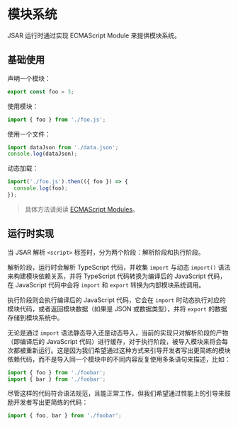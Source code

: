 # 模块系统

JSAR 运行时通过实现 ECMAScript Module 来提供模块系统。

## 基础使用

声明一个模块：

```js
export const foo = 3;
```

使用模块：

```js
import { foo } from './foo.js';
```

使用一个文件：

```js
import dataJson from './data.json';
console.log(dataJson);
```

动态加载：

```ts
import('./foo.js').then(({ foo }) => {
  console.log(foo);
});
```

> 具体方法请阅读 [ECMAScript Modules](./runtime/web-apis#ECMAScript%20Modules)。

## 运行时实现

当 JSAR 解析 `<script>` 标签时，分为两个阶段：解析阶段和执行阶段。

解析阶段，运行时会解析 TypeScript 代码，并收集 `import` 与动态 `import()` 语法来构建模块依赖关系，并将 TypeScript 代码转换为编译后的 JavaScript 代码，在 JavaScript 代码中会将 `import` 和 `export` 转换为内部模块系统调用。

执行阶段则会执行编译后的 JavaScript 代码，它会在 `import` 时动态执行对应的模块代码，或者返回模块数据（如果是 JSON 或数据类型），并将 `export` 的数据存储到模块系统中。

无论是通过 `import` 语法静态导入还是动态导入，当前的实现只对解析阶段的产物（即编译后的 JavaScript 代码）进行缓存，对于执行阶段，被导入模块来将会每次都被重新运行。这是因为我们希望通过这种方式来引导开发者写出更简练的模块依赖代码，而不是导入同一个模块中的不同内容反复使用多条语句来描述，比如：

```typescript
import { foo } from './foobar';
import { bar } from './foobar';
```

尽管这样的代码符合语法规范，且能正常工作，但我们希望通过性能上的引导来鼓励开发者写出更简练的代码：

```typescript
import { foo, bar } from './foobar';
```